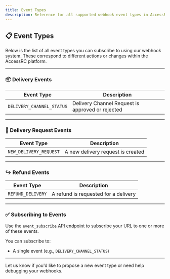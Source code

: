 ```yaml
---
title: Event Types
description: Reference for all supported webhook event types in AccessRC.
---
```


## 📋 Event Types

Below is the list of all event types you can subscribe to using our webhook system. These correspond to different actions or changes within the AccessRC platform.

---

### 📦 Delivery Events

| Event Type                | Description                                      |
|---------------------------|--------------------------------------------------|
| `DELIVERY_CHANNEL_STATUS` | Delivery Channel Request is approved or rejected |

---

### 🎯 Delivery Request Events

| Event Type              | Description                            |
|-------------------------|----------------------------------------|
| `NEW_DELIVERY_REQUEST`  | A new delivery request is created      |

---

### ↪️ Refund Events

| Event Type              | Description                            |
|-------------------------|----------------------------------------|
| `REFUND_DELIVERY`       | A refund is requested for a delivery   |


---

### ✅ Subscribing to Events

Use the [`event_subscribe` API endpoint](../../api-reference/endpoint/event_subscribe) to subscribe your URL to one or more of these events.

You can subscribe to:
- A single event (e.g., `DELIVERY_CHANNEL_STATUS`)

---

Let us know if you'd like to propose a new event type or need help debugging your webhooks.